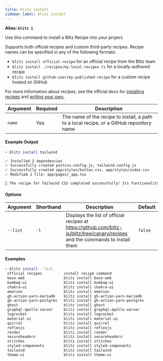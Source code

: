 ```yaml
---
title: blitz install
sidebar_label: blitz install
---
```


**Alias: `blitz i`**

Use this command to install a Blitz Recipe into your project.

Supports both official recipes and custom third-party recipes. Recipe
names can be specified in any of the following formats:

- `blitz install official-recipe` for an official recipe from the Blitz
  team
- `blitz install ./recipes/my-local-recipes.ts` for a locally-authored
  recipe
- `blitz install github-user/my-published-recipe` for a custom recipe
  hosted on GitHub

For more information about recipes, see the official docs for
[installing recipes](using-recipes) and
[writing your own.](writing-recipes)

| Argument | Required | Description                                                                              |
| -------- | -------- | ---------------------------------------------------------------------------------------- |
| `name`   | Yes      | The name of the recipe to install, a path to a local recipe, or a GitHub repository name |

#### Example Output

```bash
> blitz install tailwind

✅ Installed 2 dependencies
✅ Successfully created postcss.config.js, tailwind.config.js
✅ Successfully created app/styles/button.css, app/styles/index.css
✅ Modified 1 file: app/pages/_app.tsx

🎉 The recipe for Tailwind CSS completed successfully! Its functionality is now fully configured in your Blitz app.
```

#### Options

| Argument | Shorthand | Description                                                                                                                     | Default |
| -------- | --------- | ------------------------------------------------------------------------------------------------------------------------------- | ------- |
| `--list` | `-l`      | Displays the list of official recipes at https://github.com/blitz-js/blitz/tree/canary/recipes and the commands to install them | `false` |

#### Examples

```bash
> blitz install --list
 official recipes          install recipe command
 base-web                  blitz install base-web
 bumbag-ui                 blitz install bumbag-ui
 chakra-ui                 blitz install chakra-ui
 emotion                   blitz install emotion
 gh-action-yarn-mariadb    blitz install gh-action-yarn-mariadb
 gh-action-yarn-postgres   blitz install gh-action-yarn-postgres
 ghost                     blitz install ghost
 graphql-apollo-server     blitz install graphql-apollo-server
 logrocket                 blitz install logrocket
 material-ui               blitz install material-ui
 quirrel                   blitz install quirrel
 reflexjs                  blitz install reflexjs
 render                    blitz install render
 secureheaders             blitz install secureheaders
 stitches                  blitz install stitches
 styled-components         blitz install styled-components
 tailwind                  blitz install tailwind
 theme-ui                  blitz install theme-ui
```
